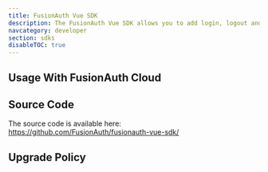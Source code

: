 ```yaml
---
title: FusionAuth Vue SDK
description: The FusionAuth Vue SDK allows you to add login, logout and registration functionality to your Vue application.
navcategory: developer
section: sdks
disableTOC: true
---
```


<RemoteContent url="https://raw.githubusercontent.com/FusionAuth/fusionauth-vue-sdk/main/README.md"
               tags="forDocSite" />

## Usage With FusionAuth Cloud

<HostedBackendWarning />

## Source Code

The source code is available here: https://github.com/FusionAuth/fusionauth-vue-sdk/

## Upgrade Policy

<SdkUpgradePolicy/>

